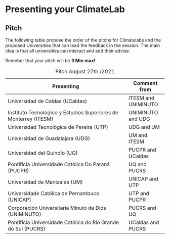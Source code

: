# Presenting your ClimateLab {#pitch}

## Pitch

The following table propose the order of the pitchs for Climatelabs and the proposed Universities that can lead the feedback in the session. The main idea is that all universities can interact and add their advise.

Remeber that your pitch will be **3 Min** **max!**.

| Presenting                                                       | Comment from        |
|------------------------------------------------------------------|---------------------|
| Universidad de Caldas (UCaldas)                                  | ITESM and UNIMINUTO |
| Instituto Tecnológico y Estudios Superiores de Monterrey (ITESM) | UNIMINUTO and UDG   |
| Universidad Tecnológica de Pereira (UTP)                         | UDG and UM          |
| Universidad de Guadalajara (UDG)                                 | UM and ITESM        |
| Universidad del Quindío (UQ)                                     | PUCPR and UCaldas   |
| Pontifícia Universidade Católica Do Paraná (PUCPR)               | UQ and PUCRS        |
| Universidad de Manizales (UM)                                    | UNICAP and UTP      |
| Universidade Católica de Pernambuco (UNICAP)                     | UTP and PUCPR       |
| Corporación Universitaria Minuto de Dios (UNIMINUTO)             | PUCRS and UQ        |
| Pontifícia Universidade Católica do Rio Grande do Sul (PUCRS)    | UCaldas and PUCRS   |

: Pitch August 27th /2021
